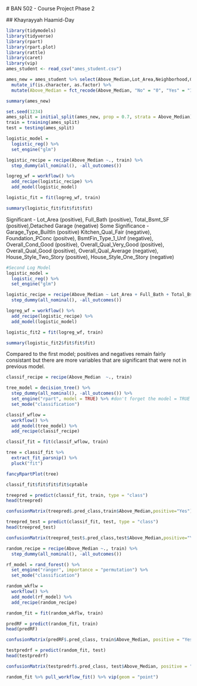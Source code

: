  # BAN 502 - Course Project Phase 2
 
 ## Khayrayyah Haamid-Day
 
```{r include=FALSE}
library(tidymodels)
library(tidyverse)
library(rpart)
library(rpart.plot)
library(rattle)
library(caret)
library(vip)
ames_student <- read_csv("ames_student.csv")
```
 
```{r}
ames_new = ames_student %>% select(Above_Median,Lot_Area,Neighborhood,Garage_Type,House_Style,Fireplace_Qu,Year_Remod_Add,Overall_Qual,Year_Built,Overall_Cond,BsmtFin_Type_1,Full_Bath,Exter_Qual,Foundation,Bsmt_Qual,Total_Bsmt_SF,Mo_Sold,Kitchen_Qual) %>%
  mutate_if(is.character, as.factor) %>%
  mutate(Above_Median = fct_recode(Above_Median, "No" = "0", "Yes" = "1"))

summary(ames_new)
```
 
```{r}
set.seed(1234) 
ames_split = initial_split(ames_new, prop = 0.7, strata = Above_Median) #70% in training
train = training(ames_split)
test = testing(ames_split)
```
 
 
```{r}
logistic_model = 
  logistic_reg() %>% 
  set_engine("glm") 

logistic_recipe = recipe(Above_Median ~., train) %>%
  step_dummy(all_nominal(), -all_outcomes())  

logreg_wf = workflow() %>%
  add_recipe(logistic_recipe) %>% 
  add_model(logistic_model)

logistic_fit = fit(logreg_wf, train)

summary(logistic_fit$fit$fit$fit)
```
Significant - Lot_Area (positive), Full_Bath (positive), Total_Bsmt_SF (positive),Detached Garage (negative)
Some Significance - Garage_Type_BuiltIn (positive) Kitchen_Qual_Fair (negative), Foundation_PConc (positve), BsmtFin_Type_1_Unf (negative), Overall_Cond_Good (positive), Overall_Qual_Very_Good (positive), Overall_Qual_Good (positive), Overall_Qual_Average (negative), House_Style_Two_Story (positive), House_Style_One_Story (negative)

```{r}
#Second Log Model
logistic_model = 
  logistic_reg() %>% 
  set_engine("glm") 

logistic_recipe = recipe(Above_Median ~ Lot_Area + Full_Bath + Total_Bsmt_SF + Garage_Type + BsmtFin_Type_1 + Overall_Qual + Overall_Cond + Foundation, train) %>%
  step_dummy(all_nominal(), -all_outcomes())   

logreg_wf = workflow() %>%
  add_recipe(logistic_recipe) %>% 
  add_model(logistic_model)

logistic_fit2 = fit(logreg_wf, train)

summary(logistic_fit2$fit$fit$fit)
```
Compared to the first model; positives and negatives remain fairly consistant but there are more variables that are significant that were not in previous model.

```{r}
classif_recipe = recipe(Above_Median  ~., train)

tree_model = decision_tree() %>% 
  step_dummy(all_nominal(), -all_outcomes()) %>%
  set_engine("rpart", model = TRUE) %>% #don't forget the model = TRUE flag
  set_mode("classification")

classif_wflow = 
  workflow() %>% 
  add_model(tree_model) %>% 
  add_recipe(classif_recipe)

classif_fit = fit(classif_wflow, train)

tree = classif_fit %>% 
  extract_fit_parsnip() %>% 
  pluck("fit")

fancyRpartPlot(tree)
```

```{r}
classif_fit$fit$fit$fit$cptable

treepred = predict(classif_fit, train, type = "class")
head(treepred)

confusionMatrix(treepred$.pred_class,train$Above_Median,positive="Yes")

treepred_test = predict(classif_fit, test, type = "class")
head(treepred_test)

confusionMatrix(treepred_test$.pred_class,test$Above_Median,positive="Yes")
```

```{r}
random_recipe = recipe(Above_Median ~., train) %>%
  step_dummy(all_nominal(), -all_outcomes())

rf_model = rand_forest() %>% 
  set_engine("ranger", importance = "permutation") %>% 
  set_mode("classification")

random_wkflw = 
  workflow() %>% 
  add_model(rf_model) %>% 
  add_recipe(random_recipe)

random_fit = fit(random_wkflw, train)
```

```{r}
predRF = predict(random_fit, train)
head(predRF)

confusionMatrix(predRF$.pred_class, train$Above_Median, positive = "Yes")

testpredrf = predict(random_fit, test)
head(testpredrf)

confusionMatrix(testpredrf$.pred_class, test$Above_Median, positive = "Yes")
```

```{r}
random_fit %>% pull_workflow_fit() %>% vip(geom = "point")
```


